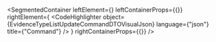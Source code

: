 
<SegmentedContainer
  leftElement={<EvidenceTypeListUpdateCommandDTODesc />}
  leftContainerProps={{}}
  rightElement={
    <CodeHighlighter
      object={EvidenceTypeListUpdateCommandDTOVisualJson}
      language={"json"}
      title={"Command"}
    />
  }
  rightContainerProps={{}}
/>
